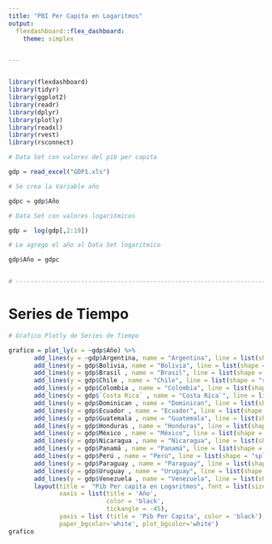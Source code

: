 ```yaml
---
title: "PBI Per Capita en Logaritmos"
output: 
  flexdashboard::flex_dashboard:
    theme: simplex


---
```



<style>                     
.navbar {
  background-color:grey;
  hover-color:black;
  border-color:black;
}
.navbar-brand {
color:white!important;
}
</style>   

<style type="text/css">

.chart-title {  /* chart_title  */
   font-size: 15px

</style>


```r

```



```r

library(flexdashboard)
library(tidyr)
library(ggplot2)
library(readr)  
library(dplyr)  
library(plotly)
library(readxl)
library(rvest)
library(rsconnect)


```




```r
# Data Set con valores del pib per capita

gdp = read_excel("GDP1.xls") 

# Se crea la Variable año

gdpc = gdp$Año  

# Data Set con valores logaritmicos

gdp =  log(gdp[,2:19])

# Le agrego el año al Data Set logaritmico

gdp$Año = gdpc


# --------------------------------------------------------------------------------------- #
```


# Series de Tiempo  {data-orientation=columns}


```r
# Grafico Plotly de Series de Tiempo 

grafico = plot_ly(x = ~gdp$Año) %>%
       add_lines(y = ~gdp$Argentina, name = "Argentina", line = list(shape = "spline")) %>%
       add_lines(y = gdp$Bolivia, name = "Bolivia", line = list(shape = "spline"), visible = 'legendonly') %>%
       add_lines(y = gdp$Brasil , name = "Brasil", line = list(shape = "spline")) %>%
       add_lines(y = gdp$Chile , name = "Chile", line = list(shape = "spline")) %>%
       add_lines(y = gdp$Colombia , name = "Colombia", line = list(shape = "spline"), visible = 'legendonly') %>%
       add_lines(y = gdp$`Costa Rica` , name = "Costa Rica`", line = list(shape = "spline"), visible = 'legendonly') %>%
       add_lines(y = gdp$Dominican , name = "Dominican", line = list(shape = "spline"), visible = 'legendonly') %>%
       add_lines(y = gdp$Ecuador , name = "Ecuador", line = list(shape = "spline"), visible = 'legendonly') %>%
       add_lines(y = gdp$Guatemala , name = "Guatemala", line = list(shape = "spline"), visible = 'legendonly') %>%
       add_lines(y = gdp$Honduras , name = "Honduras", line = list(shape = "spline"), visible = 'legendonly') %>%
       add_lines(y = gdp$México , name = "México", line = list(shape = "spline")) %>%
       add_lines(y = gdp$Nicaragua , name = "Nicaragua", line = list(shape = "spline"), visible = 'legendonly') %>%
       add_lines(y = gdp$Panamá , name = "Panamá", line = list(shape = "spline"), visible = 'legendonly') %>%
       add_lines(y = gdp$Perú , name = "Perú", line = list(shape = "spline")) %>%
       add_lines(y = gdp$Paraguay , name = "Paraguay", line = list(shape = "spline")) %>%
       add_lines(y = gdp$Uruguay , name = "Uruguay", line = list(shape = "spline")) %>%
       add_lines(y = gdp$Venezuela , name = "Venezuela", line = list(shape = "spline")) %>%
       layout(title =  "Pib Per capita en Logaritmos", font = list(size = 12, color = 'black'), 
              xaxis = list(title = 'Año', 
                           color = 'black', 
                           tickangle = -45), 
              yaxis = list (title = 'Pib Per Capita', color = 'black'), 
              paper_bgcolor='white', plot_bgcolor='white')
grafico







```

